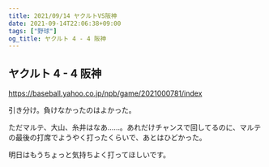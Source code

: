 ```yaml
---
title: 2021/09/14 ヤクルトVS阪神
date: 2021-09-14T22:06:38+09:00
tags: ["野球"]
og_title: ヤクルト 4 - 4 阪神
---
```


## ヤクルト 4 - 4 阪神

https://baseball.yahoo.co.jp/npb/game/2021000781/index

引き分け。負けなかったのはよかった。

ただマルテ、大山、糸井はなあ……。あれだけチャンスで回してるのに、マルテの最後の打席でようやく打ったくらいで、あとはひどかった。

明日はもうちょっと気持ちよく打ってほしいです。
